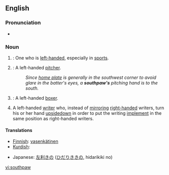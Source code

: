 ==English==
{{wikipedia}}
===Pronunciation===
:{{IPA|/ˈsaʊθpɔː/}}
:{{SAMPA|/saUTpO:/}}
*{{audio|en-us-southpaw.ogg|Audio (US)}}

===Noun===
{{en-noun}}

# {{italbrac|[[informal]]}}: One who is [[left-handed]], especially in [[sport]]s.
# {{cattag|Baseball}}: A left-handed [[pitcher]].
#: ''Since [[home plate]] is generally in the southwest corner to avoid glare in the batter's eyes, a '''southpaw's''' pitching hand is to the south.''
# {{cattag|Boxing}}: A left-handed [[boxer]].
# A left-handed [[write]]r who, instead of [[mirror]]ing [[right-handed]] writers, turn his or her hand [[upsidedown]] in order to put the writing [[implement]] in the same position as right-handed writers.

====Translations====
{{top}}
*[[Finnish]]: [[vasenkätinen]]
*[[Kurdish]]: {{trad|ku|destçep}}
{{mid}}
*Japanese: [[左利き]]の ([[ひだりきき]]の, hidarikiki no)
{{bottom}}
[[vi:southpaw]]
